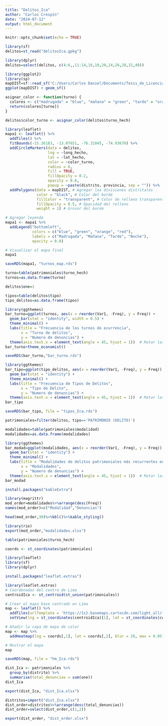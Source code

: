 ```yaml
---
title: "Delitos_Ica"
author: "Carlos Crespín"
date: "2024-07-12"
output: html_document
---
```


```r
knitr::opts_chunk$set(echo = TRUE)
```

```r
library(sf)
delitos=st_read("delitosIca.gpkg")
```

```r
library(dplyr)
delitos=select(delitos, c(4:6,,11:14,16,18,20,24,26,28,31,40))
```

```r
library(ggplot2)
library(sp)
mapDIST=sf::read_sf("C:/Users/Carlos Daniel/Documents/Tesis_de_Licenciatura/Delincuencia_en_el_Peru/distritos_1874/DISTRITOS1874.shp")
ggplot(mapDIST) + geom_sf()
```

```r
asignar_color <- function(turno) {
  colores <- c("madrugada" = "blue", "mañana" = "green", "tarde" = "orange", "noche" = "red")
  return(colores[turno])
}

```

```r
delitos$color_turno <- asignar_color(delitos$turno_hech)
```


```r
library(leaflet)
mapa1 <- leaflet() %>%
  addTiles() %>%
  fitBounds(-15.36183, -13.07651, -76.31845, -74.93670) %>%
  addCircleMarkers(data = delitos,
                   lng = ~long_hecho,
                   lat = ~lat_hecho,
                   color = ~color_turno,
                   radius = 6,
                   fill = TRUE,
                   fillOpacity = 0.2,
                   opacity = 0.6,
                   popup = ~paste(distrito, provincia, sep = "")) %>%
  addPolygons(data = mapDIST, # Agregar las divisiones distritales
              color = "black", # Color del borde
              fillColor = "transparent", # Color de relleno transparente
              fillOpacity = 0.5, # Opacidad del relleno
              weight = 1) # Grosor del borde

# Agregar leyenda
mapa1 <- mapa1 %>%
  addLegend("bottomleft",
            colors = c("blue", "green", "orange", "red"),
            labels = c("Madrugada", "Mañana", "Tarde", "Noche"),
            opacity = 0.8)

# Visualizar el mapa final
mapa1

```

```r
saveRDS(mapa1, "turnos_map.rds")
```

```r
turno=table(patrimoniales$turno_hech)
turnos=as.data.frame(turno)
```


```r
delitos$one=1
```

```r
tipos=table(delitos$tipo)
tipo_delitos=as.data.frame(tipos)
```

```r
library(ggthemes)
bar_turno=ggplot(turnos, aes(x = reorder(Var1, -Freq), y = Freq)) +
  geom_bar(stat = "identity", width = 0.5) +
  theme_minimal() +
  labs(title = "Frecuencia de los turnos de ocurrencia",
       x = "Turno de delitos",
       y = "Numero de denuncias") +
  theme(axis.text.x = element_text(angle = 45, hjust = 1))  # Rotar las etiquetas del eje x para mejor legibilidad
bar_turno+theme_economist()
```
```r
saveRDS(bar_turno,"bar_turno.rds")
```



```r
library(ggthemes)
bar_tipo=ggplot(tipo_delitos, aes(x = reorder(Var1, -Freq), y = Freq)) +
  geom_bar(stat = "identity") +
  theme_minimal() +
  labs(title = "Frecuencia de Tipos de Delitos",
       x = "Tipo de Delito",
       y = "Numero de denuncias") +
  theme(axis.text.x = element_text(angle = 45, hjust = 1))  # Rotar las etiquetas del eje x para mejor legibilidad
bar_tipo
```
```r
saveRDS(bar_tipo, file = "tipos_Ica.rds")
```


```r
patrimoniales=filter(delitos, tipo=='PATRIMONIO (DELITO)')
```


```r
modalidades=table(patrimoniales$modalidad)
modalidades=as.data.frame(modalidades)
```

```r
library(ggthemes)
bar_modad=ggplot(modalidades, aes(x = reorder(Var1, -Freq), y = Freq)) +
  geom_bar(stat = "identity") +
  theme_minimal() +
  labs(title = "Modalidades de delitos patrimoniales más recurrentes en Ica",
       x = "Modalidades",
       y = "Numero de denuncias") +
  theme(axis.text.x = element_text(angle = 45, hjust = 1))  # Rotar las etiquetas del eje x para mejor legibilidad
bar_modad
```

```r
install.packages("kableExtra")
```


```r
library(magrittr)
mod_order=modalidades%>%arrange(desc(Freq))
names(mod_order)=c("Modalidad","Denuncias")
```

```r
head(mod_order,30)%>%kbl()%>%kable_styling()
```

```r
library(rio)
export(mod_order,"modalidades.xlsx")
```


```r
table(patrimoniales$turno_hech)
```

```r
coords <- st_coordinates(patrimoniales)

```

```r
library(leaflet)
library(sf)
library(dplyr)
```

```r
install.packages("leaflet.extras")
```


```r
library(leaflet.extras)
# Coordenadas del centro de Lima
centroidIca <- st_centroid(st_union(patrimoniales))

# Crear el mapa base centrado en Lima
map <- leaflet() %>% 
  addTiles(urlTemplate = 'https://{s}.basemaps.cartocdn.com/light_all/{z}/{x}/{y}.png') %>% 
  setView(lng = st_coordinates(centroidIca)[1], lat = st_coordinates(centroidIca)[2], zoom = 10)

# Añadir la capa de mapa de calor
map <- map %>% 
  addHeatmap(lng = coords[,1], lat = coords[,2], blur = 20, max = 0.05)

# Mostrar el mapa
map

```

```r
saveRDS(map, file = "hm_Ica.rds")
```


```r
dist_Ica <- patrimoniales %>%
  group_by(distrito) %>%
  summarise(total_denuncias = sum(one))
dist_Ica
```


```r
export(dist_Ica, "dist_Ica.xlsx")
```

```r
distritos=import("dist_Ica.xlsx")
dist_order=distritos%>%arrange(desc(total_denuncias))
dist_order=select(dist_order,c(1,2))
```

```r
export(dist_order, "dist_order.xlsx")
```

















